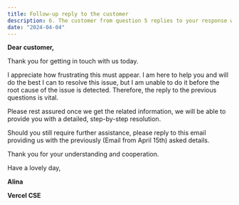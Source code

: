 ```yaml
---
title: Follow-up reply to the customer
description: 6. The customer from question 5 replies to your response with the below “I`m so frustrated. I`ve been trying to make this work for hours and I just can`t figure it out. It must be a platform issue so just fix it for me instead of asking me questions.” Please write a follow-up reply to the customer.
date: "2024-04-04"
---
```


**Dear customer,**

Thank you for getting in touch with us today.

I appreciate how frustrating this must appear. I am here to help you and will do the best I can to resolve this issue, but I am unable to do it before the root cause of the issue is detected. Therefore, the reply to the previous questions is vital.

Please rest assured once we get the related information, we will be able to provide you with a detailed, step-by-step resolution.

Should you still require further assistance, please reply to this email providing us with the previously (Email from April 15th) asked details.

Thank you for your understanding and cooperation.

Have a lovely day,

**Alina**

**Vercel CSE**
